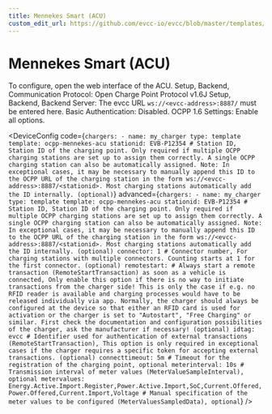 ```yaml
---
title: Mennekes Smart (ACU)
custom_edit_url: https://github.com/evcc-io/evcc/blob/master/templates/definition/charger/ocpp-mennekes-acu.yaml
---
```



# Mennekes Smart (ACU)

<DeviceFeatures features="rfid,sponsorship" />

To configure, open the web interface of the ACU.
Setup, Backend, Communication Protocol: Open Charge Point Protocol v1.6J
Setup, Backend, Backend Server: The evcc URL `ws://<evcc-address>:8887/` must be entered here. Basic Authentication: Disabled. OCPP 1.6 Settings: Enable all options.


<DeviceConfig code={`chargers:
    - name: my_charger
      type: template
      template: ocpp-mennekes-acu
      stationid: EVB-P12354 # Station ID, Station ID of the charging point. Only required if multiple OCPP charging stations are set up to assign them correctly. A single OCPP charging station can also be automatically assigned. Note: In exceptional cases, it may be necessary to manually append this ID to the OCPP URL of the charging station in the form ws://<evcc-address>:8887/<stationid>. Most charging stations automatically add the ID internally. (optional)`} advanced={`chargers:
    - name: my_charger
      type: template
      template: ocpp-mennekes-acu
      stationid: EVB-P12354 # Station ID, Station ID of the charging point. Only required if multiple OCPP charging stations are set up to assign them correctly. A single OCPP charging station can also be automatically assigned. Note: In exceptional cases, it may be necessary to manually append this ID to the OCPP URL of the charging station in the form ws://<evcc-address>:8887/<stationid>. Most charging stations automatically add the ID internally. (optional)
      connector: 1 # Connector number, For charging stations with multiple connectors. Counting starts at 1 for the first connector. (optional)
      remotestart: # Always start a remote transaction (RemoteStartTransaction) as soon as a vehicle is connected, Only enable this option if there is no way to initiate transactions from the charger side! This is only the case if e.g. no RFID reader is available and charging processes would have to be released individually via app. Normally, the charger should always be configured at the device so that either an RFID card is used for activation or the charger is set to "Autostart", "Free Charging" or similar. First check the documentation and configuration possibilities of the charger, ask the manufacturer if necessary! (optional)
      idtag: evcc # Identifier used for authentication of external transactions (RemoteStartTransaction), This option is only required in exceptional cases if the charger requires a specific token for accepting external transactions. (optional)
      connecttimeout: 5m # Timeout for the registration of the charging point, optional
      meterinterval: 10s # Transmission interval of meter values (MeterValueSampleInterval), optional
      metervalues: Energy.Active.Import.Register,Power.Active.Import,SoC,Current.Offered,Power.Offered,Current.Import,Voltage # Manual specification of the meter values to be configured (MeterValuesSampledData), optional`} />

<SponsorshipRequired />

